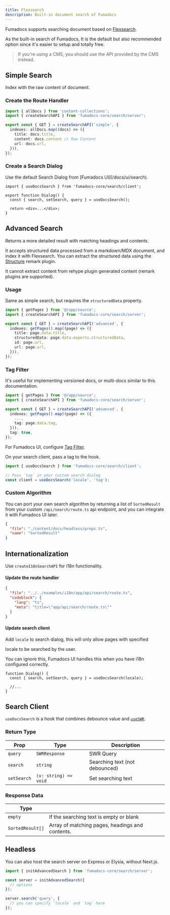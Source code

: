 ```yaml
---
title: Flexsearch
description: Built-in document search of Fumadocs
---
```


Fumadocs supports searching document based on
[Flexsearch](https://github.com/nextapps-de/flexsearch).

As the built-in search of Fumadocs, It is the default but also recommended
option since it's easier to setup and totally free.

> If you're using a CMS, you should use the API provided by the CMS instead.

## Simple Search

Index with the raw content of document.

<div className='steps [&>h3]:step'>

### Create the Route Handler

```ts title="app/api/search/route.ts"
import { allDocs } from 'content-collections';
import { createSearchAPI } from 'fumadocs-core/search/server';

export const { GET } = createSearchAPI('simple', {
  indexes: allDocs.map((docs) => ({
    title: docs.title,
    content: docs.content // Raw Content
    url: docs.url,
  })),
});
```

### Create a Search Dialog

<Callout type="info" title="For Fumadocs UI">
  Use the default Search Dialog from [Fumadocs UI](/docs/ui/search).
</Callout>

```tsx
import { useDocsSearch } from 'fumadocs-core/search/client';

export function Dialog() {
  const { search, setSearch, query } = useDocsSearch();

  return <div>...</div>;
}
```

</div>

## Advanced Search

Returns a more detailed result with matching headings and contents.

It accepts structured data processed from a markdown/MDX document, and index it with
Flexsearch. You can extract the structured data using the [Structure](/docs/headless/mdx/structure) remark plugin.

It cannot extract content from rehype plugin generated content (remark plugins are supported).

### Usage

Same as simple search, but requires the `structuredData` property.

```ts
import { getPages } from '@/app/source';
import { createSearchAPI } from 'fumadocs-core/search/server';

export const { GET } = createSearchAPI('advanced', {
  indexes: getPages().map((page) => ({
    title: page.data.title,
    structuredData: page.data.exports.structuredData,
    id: page.url,
    url: page.url,
  })),
});
```

### Tag Filter

It's useful for implementing versioned docs, or multi-docs similar to this
documentation.

```ts
import { getPages } from '@/app/source';
import { createSearchAPI } from 'fumadocs-core/search/server';

export const { GET } = createSearchAPI('advanced', {
  indexes: getPages().map((page) => ({
    ...,
    tag: page.data.tag,
  })),
  tag: true,
});
```

For Fumadocs UI, configure [Tag Filter](/docs/ui/search#tag-filter).

On your search client, pass a tag to the hook.

```ts
import { useDocsSearch } from 'fumadocs-core/search/client';

// Pass `tag` in your custom search dialog
const client = useDocsSearch('locale', 'tag');
```

### Custom Algorithm

You can port your own search algorithm by returning a list of `SortedResult`
from your custom `/api/search/route.ts` api endpoint, and you can integrate it
with Fumadocs UI later.

```json doc-gen:typescript
{
  "file": "./content/docs/headless/props.ts",
  "name": "SortedResult"
}
```

## Internationalization

Use `createI18nSearchAPI` for i18n functionality.

<div className='steps [&_h4]:step'>

<h4>Update the route handler</h4>

```json doc-gen:file
{
  "file": "../../examples/i18n/app/api/search/route.ts",
  "codeblock": {
    "lang": "ts",
    "meta": "title=\"app/api/search/route.ts\""
  }
}
```

<h4>Update search client</h4>

Add `locale` to search dialog, this will only allow pages with specified

locale to be searched by the user.

<Callout type="info" title="For Fumadocs UI">
  You can ignore this, Fumadocs UI handles this when you have i18n configured
  correctly.
</Callout>

```tsx
function Dialog() {
  const { search, setSearch, query } = useDocsSearch(locale);

  //...
}
```

</div>

## Search Client

`useDocsSearch` is a hook that combines debounce value and [`useSWR`](https://swr.vercel.app).

### Return Type

| Prop        | Type                  | Description                    |
| ----------- | --------------------- | ------------------------------ |
| `query`     | `SWRResponse`         | SWR Query                      |
| `search`    | `string`              | Searching text (not debounced) |
| `setSearch` | `(v: string) => void` | Set searching text             |

### Response Data

| Type             |                                                 |
| ---------------- | ----------------------------------------------- |
| `empty`          | If the searching text is empty or blank         |
| `SortedResult[]` | Array of matching pages, headings and contents. |

## Headless

You can also host the search server on Express or Elysia, without Next.js.

```ts
import { initAdvancedSearch } from 'fumadocs-core/search/server';

const server = initAdvancedSearch({
  // options
});

server.search('query', {
  // you can specify `locale` and `tag` here
});
```
